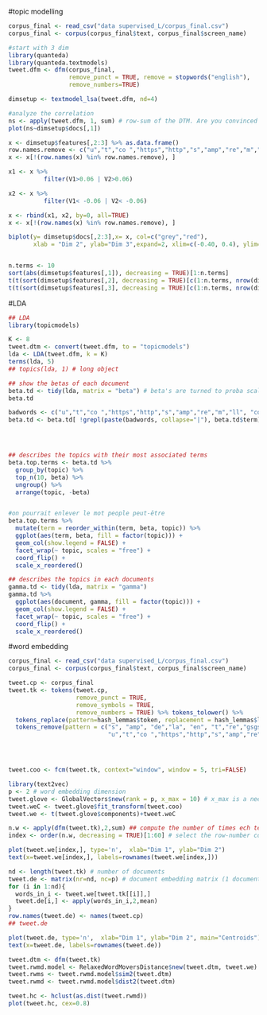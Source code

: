 #topic modelling

```r
corpus_final <- read_csv("data supervised_L/corpus_final.csv")
corpus_final <- corpus(corpus_final$text, corpus_final$screen_name)

#start with 3 dim
library(quanteda)
library(quanteda.textmodels)
tweet.dfm <- dfm(corpus_final,
                 remove_punct = TRUE, remove = stopwords("english"),
                 remove_numbers=TRUE)

dimsetup <- textmodel_lsa(tweet.dfm, nd=4)

#analyze the correlation
ns <- apply(tweet.dfm, 1, sum) # row-sum of the DTM. Are you convinced it is the document length?
plot(ns~dimsetup$docs[,1])
```



```r

x <- dimsetup$features[,2:3] %>% as.data.frame()
row.names.remove <- c("u","t","co ","https","http","s","amp","re","m","ll", "co", "we", "obama1")
x <- x[!(row.names(x) %in% row.names.remove), ]

x1 <- x %>%
          filter(V1>0.06 | V2>0.06)

x2 <- x %>%
          filter(V1< -0.06 | V2< -0.06) 

x <- rbind(x1, x2, by=0, all=TRUE)
x <- x[!(row.names(x) %in% row.names.remove), ]

biplot(y= dimsetup$docs[,2:3],x= x, col=c("grey","red"),
       xlab = "Dim 2", ylab="Dim 3",expand=2, xlim=c(-0.40, 0.4), ylim=c(-0.4, 0.4))


n.terms <- 10
sort(abs(dimsetup$features[,1]), decreasing = TRUE)[1:n.terms]
t(t(sort(dimsetup$features[,2], decreasing = TRUE)[c(1:n.terms, nrow(dimsetup$features)-c(n.terms:1)+1)]))
t(t(sort(dimsetup$features[,3], decreasing = TRUE)[c(1:n.terms, nrow(dimsetup$features)-c(n.terms:1)+1)]))
```

#LDA
```r
## LDA
library(topicmodels)

K <- 8
tweet.dtm <- convert(tweet.dfm, to = "topicmodels")
lda <- LDA(tweet.dfm, k = K) 
terms(lda, 5) 
## topics(lda, 1) # long object

## show the betas of each document
beta.td <- tidy(lda, matrix = "beta") # beta's are turned to proba scales
beta.td 

badwords <- c("u","t","co ","https","http","s","amp","re","m","ll", "co", "we")
beta.td <- beta.td[ !grepl(paste(badwords, collapse="|"), beta.td$term),]




## describes the topics with their most associated terms
beta.top.terms <- beta.td %>%
  group_by(topic) %>%
  top_n(10, beta) %>%
  ungroup() %>%
  arrange(topic, -beta)


#on pourrait enlever le mot people peut-être
beta.top.terms %>%
  mutate(term = reorder_within(term, beta, topic)) %>%
  ggplot(aes(term, beta, fill = factor(topic))) +
  geom_col(show.legend = FALSE) +
  facet_wrap(~ topic, scales = "free") +
  coord_flip() +
  scale_x_reordered()

## describes the topics in each documents
gamma.td <- tidy(lda, matrix = "gamma")
gamma.td %>%
  ggplot(aes(document, gamma, fill = factor(topic))) +
  geom_col(show.legend = FALSE) +
  facet_wrap(~ topic, scales = "free") +
  coord_flip() +
  scale_x_reordered()


```
#word embedding
```r
corpus_final <- read_csv("data supervised_L/corpus_final.csv")
corpus_final <- corpus(corpus_final$text, corpus_final$screen_name)

tweet.cp <- corpus_final
tweet.tk <- tokens(tweet.cp,
                   remove_punct = TRUE,
                   remove_symbols = TRUE,
                   remove_numbers = TRUE) %>% tokens_tolower() %>%
  tokens_replace(pattern=hash_lemmas$token, replacement = hash_lemmas$lemma) %>%
  tokens_remove(pattern = c("s", "amp", "de","la", "en", "t","re","gsgsgh",
                            "u","t","co ","https","http","s","amp","re","m","ll", "co", "we", stopwords("english"))) 




tweet.coo <- fcm(tweet.tk, context="window", window = 5, tri=FALSE) 

library(text2vec)
p <- 2 # word embedding dimension
tweet.glove <- GlobalVectors$new(rank = p, x_max = 10) # x_max is a needed technical option
tweet.weC <- tweet.glove$fit_transform(tweet.coo)
tweet.we <- t(tweet.glove$components)+tweet.weC

n.w <- apply(dfm(tweet.tk),2,sum) ## compute the number of times ech term is used
index <- order(n.w, decreasing = TRUE)[1:60] # select the row-number corresponding to the 50 largest n.w

plot(tweet.we[index,], type='n',  xlab="Dim 1", ylab="Dim 2")
text(x=tweet.we[index,], labels=rownames(tweet.we[index,]))
```

```r

nd <- length(tweet.tk) # number of documents
tweet.de <- matrix(nr=nd, nc=p) # document embedding matrix (1 document per row)
for (i in 1:nd){
  words_in_i <- tweet.we[tweet.tk[[i]],]
  tweet.de[i,] <- apply(words_in_i,2,mean)
}
row.names(tweet.de) <- names(tweet.cp)
## tweet.de

plot(tweet.de, type='n',  xlab="Dim 1", ylab="Dim 2", main="Centroids")
text(x=tweet.de, labels=rownames(tweet.de))

```

```r
tweet.dtm <- dfm(tweet.tk)
tweet.rwmd.model <- RelaxedWordMoversDistance$new(tweet.dtm, tweet.we)
tweet.rwms <- tweet.rwmd.model$sim2(tweet.dtm)
tweet.rwmd <- tweet.rwmd.model$dist2(tweet.dtm)

tweet.hc <- hclust(as.dist(tweet.rwmd))
plot(tweet.hc, cex=0.8)
```

